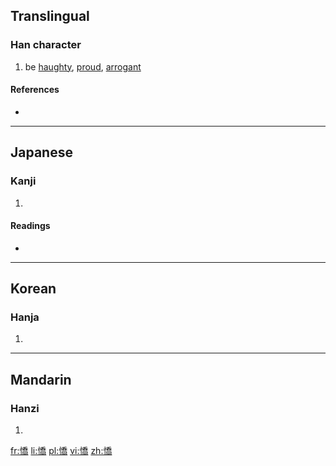 ==Translingual==

===Han character===
{{Han char|rn=61|rad=心|as=12|sn=15|four=9202<sub>7</sub>|canj=心竹大月 (PHKB)|ids=⿰[[忄]][[喬]]}}

# be [[haughty]], [[proud]], [[arrogant]]

====References====
* {{Han ref|kx=0402.070|dkj=11201|dj=0742.090|hdz=42355.020|uh=618D|ud=24973|bh=E5A9|bd=58793}}

----

==Japanese==

===Kanji===
{{ja-kanji|grade=|rs=心12}}

# {{defn|lang=ja|sort=心12}}

====Readings====
* {{ja-readings|on=[[きょう]] (kyō)|kun=[[ほしいまま]] (hoshiimama)}}

----

==Korean==

===Hanja===
{{ko-hanja|hangeul=교|eumhun=|rv=gyo|mr=kyo|y=kyo}}

# {{defn|lang=ko|sort=心12}}

----

==Mandarin==

===Hanzi===
{{cmn-hanzi|pin=[[jiāo]] ([[jiao1]])|wg=chiao<sup>1</sup>}}

# {{defn|lang=cmn|sort=心12}}

[[fr:憍]]
[[li:憍]]
[[pl:憍]]
[[vi:憍]]
[[zh:憍]]